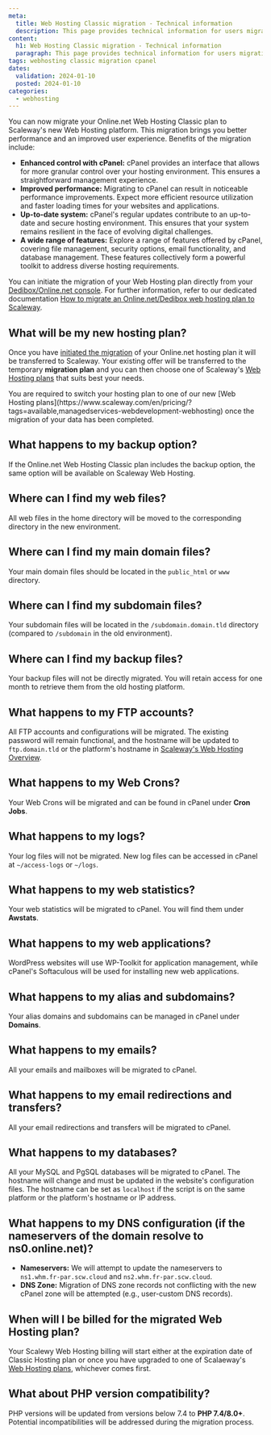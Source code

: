 ```yaml
---
meta:
  title: Web Hosting Classic migration - Technical information
  description: This page provides technical information for users migrating their Web Hosting Classic to cPanel.
content:
  h1: Web Hosting Classic migration - Technical information
  paragraph: This page provides technical information for users migrating their Web Hosting Classic to cPanel.
tags: webhosting classic migration cpanel
dates:
  validation: 2024-01-10
  posted: 2024-01-10
categories:
  - webhosting
---
```


You can now migrate your Online.net Web Hosting Classic plan to Scaleway's new Web Hosting platform. This migration brings you better performance and an improved user experience. Benefits of the migration include:

- **Enhanced control with cPanel:** cPanel provides an interface that allows for more granular control over your hosting environment. This ensures a straightforward management experience.
- **Improved performance:** Migrating to cPanel can result in noticeable performance improvements. Expect more efficient resource utilization and faster loading times for your websites and applications.
- **Up-to-date system:** cPanel's regular updates contribute to an up-to-date and secure hosting environment. This ensures that your system remains resilient in the face of evolving digital challenges.
- **A wide range of features:** Explore a range of features offered by cPanel, covering file management, security options, email functionality, and database management. These features collectively form a powerful toolkit to address diverse hosting requirements.

You can initiate the migration of your Web Hosting plan directly from your [Dedibox/Online.net console](https://console.online.net/). For further information, refer to our dedicated documentation [How to migrate an Online.net/Dedibox web hosting plan to Scaleway](/managed-services/webhosting/how-to/migrate-webhosting-plan/).

<Concept opened>

## What will be my new hosting plan?

Once you have [initiated the migration](/managed-services/webhosting/how-to/migrate-webhosting-plan/) of your Online.net hosting plan it will be transferred to Scaleway. Your existing offer will be transferred to the temporary **migration plan** and you can then choose one of Scaleway's [Web Hosting plans](https://www.scaleway.com/en/pricing/?tags=available,managedservices-webdevelopment-webhosting) that suits best your needs.

<Message type="important">
    You are required to switch your hosting plan to one of our new [Web Hosting plans](https://www.scaleway.com/en/pricing/?tags=available,managedservices-webdevelopment-webhosting) once the migration of your data has been completed.
</Message>

</Concept>

<Concept>

## What happens to my backup option?

If the Online.net Web Hosting Classic plan includes the backup option, the same option will be available on Scaleway Web Hosting.

</Concept>

<Concept>

## Where can I find my web files?

All web files in the home directory will be moved to the corresponding directory in the new environment.

</Concept>

<Concept>

## Where can I find my main domain files?

Your main domain files should be located in the `public_html` or `www` directory.

</Concept>

<Concept>

## Where can I find my subdomain files?

Your subdomain files will be located in the `/subdomain.domain.tld` directory (compared to `/subdomain` in the old environment).

</Concept>

<Concept>

## Where can I find my backup files?

Your backup files will not be directly migrated. You will retain access for one month to retrieve them from the old hosting platform.

</Concept>

<Concept>

## What happens to my FTP accounts?

All FTP accounts and configurations will be migrated. The existing password will remain functional, and the hostname will be updated to `ftp.domain.tld` or the platform's hostname in [Scaleway's Web Hosting Overview](https://console.scaleway.com/webhosting/webhosting).

</Concept>

<Concept>

## What happens to my Web Crons?

Your Web Crons will be migrated and can be found in cPanel under **Cron Jobs**.

</Concept>

<Concept>

## What happens to my logs?

Your log files will not be migrated. New log files can be accessed in cPanel at `~/access-logs` or `~/logs`.

</Concept>

<Concept>

## What happens to my web statistics?

Your web statistics will be migrated to cPanel. You will find them under **Awstats**.

</Concept>

<Concept>

## What happens to my web applications?

WordPress websites will use WP-Toolkit for application management, while cPanel's Softaculous will be used for installing new web applications.

</Concept>

<Concept>

## What happens to my alias and subdomains?

Your alias domains and subdomains can be managed in cPanel under **Domains**.

</Concept>

<Concept>

## What happens to my emails?

All your emails and mailboxes will be migrated to cPanel.

</Concept>

<Concept>

## What happens to my email redirections and transfers?

All your email redirections and transfers will be migrated to cPanel.

</Concept>

<Concept>

## What happens to my databases?

All your MySQL and PgSQL databases will be migrated to cPanel. The hostname will change and must be updated in the website's configuration files. The hostname can be set as `localhost` if the script is on the same platform or the platform's hostname or IP address.

</Concept>

<Concept>

## What happens to my DNS configuration (if the nameservers of the domain resolve to ns0.online.net)?

- **Nameservers:** We will attempt to update the nameservers to `ns1.whm.fr-par.scw.cloud` and `ns2.whm.fr-par.scw.cloud`.
- **DNS Zone:** Migration of DNS zone records not conflicting with the new cPanel zone will be attempted (e.g., user-custom DNS records).

</Concept>

<Concept>

## When will I be billed for the migrated Web Hosting plan?

Your Scalewy Web Hosting billing will start either at the expiration date of Classic Hosting plan or once you have upgraded to one of Scalaeway's [Web Hosting plans](https://www.scaleway.com/en/pricing/?tags=available,managedservices-webdevelopment-webhosting), whichever comes first.

</Concept>

<Concept>

## What about PHP version compatibility?

PHP versions will be updated from versions below 7.4 to **PHP 7.4/8.0+**. Potential incompatibilities will be addressed during the migration process.

</Concept>